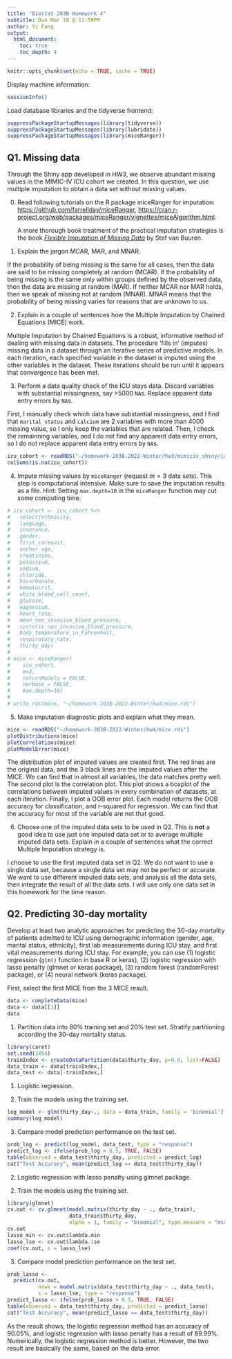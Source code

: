 ```yaml
---
title: "Biostat 203B Homework 4"
subtitle: Due Mar 18 @ 11:59PM
author: Yi Fang
output:
  html_document:
    toc: true
    toc_depth: 4
---
```


```r
knitr::opts_chunk$set(echo = TRUE, cache = TRUE)
```

Display machine information:
```r
sessionInfo()
```
Load database libraries and the tidyverse frontend:
```r
suppressPackageStartupMessages(library(tidyverse))
suppressPackageStartupMessages(library(lubridate))
suppressPackageStartupMessages(library(miceRanger))
```

## Q1. Missing data

Through the Shiny app developed in HW3, we observe abundant missing values in the MIMIC-IV ICU cohort we created. In this question, we use multiple imputation to obtain a data set without missing values.

0. Read following tutorials on the R package miceRanger for imputation: <https://github.com/farrellday/miceRanger>, <https://cran.r-project.org/web/packages/miceRanger/vignettes/miceAlgorithm.html>.

    A more thorough book treatment of the practical imputation strategies is the book [*_Flexible Imputation of Missing Data_*](https://stefvanbuuren.name/fimd/) by Stef van Buuren. 

1. Explain the jargon MCAR, MAR, and MNAR.

If the probability of being missing is the same for all cases, then the data are said to be missing completely at random (MCAR). 
If the probability of being missing is the same only within groups defined by the observed data, then the data are missing at random (MAR).
If neither MCAR nor MAR holds, then we speak of missing not at random (MNAR). MNAR means that the probability of being missing varies for reasons that are unknown to us. 

2. Explain in a couple of sentences how the Multiple Imputation by Chained Equations (MICE) work.

Multiple Imputation by Chained Equations is a robust, informative method of dealing with missing data in datasets. The procedure ‘fills in’ (imputes) missing data in a dataset through an iterative series of predictive models. In each iteration, each specified variable in the dataset is imputed using the other variables in the dataset. These iterations should be run until it appears that convergence has been met.

3. Perform a data quality check of the ICU stays data. Discard variables with substantial missingness, say >5000 `NA`s. Replace apparent data entry errors by `NA`s.

First, I manually check which data have substantial missingness, and I find that `marital status` and `calcium` are 2 variables with more than 4000 missing value, so I only keep the variables that are related.
Then, I check the remainning variables, and I do not find any apparent data entry errors, so I do not replace apparent data entry errors by `NA`s.

```r
icu_cohort <- readRDS("~/homework-203B-2022-Winter/hw3/mimiciv_shiny/icu_cohort.rds")
colSums(is.na(icu_cohort))
```


4. Impute missing values by `miceRanger` (request $m=3$ data sets). This step is computational intensive. Make sure to save the imputation results as a file. Hint: Setting `max.depth=10` in the `miceRanger` function may cut some computing time.

```r
# icu_cohort <- icu_cohort %>%
#   select(ethnicity,
#   language, 
#   insurance,
#   gender,
#   first_careunit,
#   anchor_age,
#   creatinine,
#   potassium,
#   sodium,
#   chloride,
#   bicarbonate,
#   hematocrit,
#   white_blood_cell_count,
#   glucose,
#   magnesium,
#   heart_rate,
#   mean_non_invasive_blood_pressure,
#   systolic_non_invasive_blood_pressure,
#   body_temperature_in_Fahrenheit,
#   respiratory_rate,
#   thirty_day)
# 
# mice <- miceRanger(
#    icu_cohort,
#    m=3,
#    returnModels = FALSE,
#    verbose = FALSE,
#    max.depth=10)
# 
# write_rds(mice, "~/homework-203B-2022-Winter/hw4/mice.rds")
```

5. Make imputation diagnostic plots and explain what they mean.
```r
mice <- readRDS("~/homework-203B-2022-Winter/hw4/mice.rds")
plotDistributions(mice)
plotCorrelations(mice)
plotModelError(mice)
```

The distribution plot of imputed values are created first. The red lines are the original data, and the 3 black lines are the imputed values after the MICE. We can find that in almost all variables, the data matches pretty well.
The second plot is the correlation plot. This plot shows a boxplot of the correlations between imputed values in every combination of datasets, at each iteration.
Finally, I plot a OOB error plot. Each model returns the OOB accuracy for classification, and r-squared for regression. We can find that the accuracy for most of the variable are not that good.

6. Choose one of the imputed data sets to be used in Q2. This is **not** a good idea to use just one imputed data set or to average multiple imputed data sets. Explain in a couple of sentences what the correct Multiple Imputation strategy is.

I choose to use the first imputed data set in Q2. 
We do not want to use a single data set, because a single data set may not be perfect or accurate. We want to use different imputed data sets, and analysis all the data sets, then integrate the result of all the data sets. I will use only one data set in this homework for the time reason.


## Q2. Predicting 30-day mortality

Develop at least two analytic approaches for predicting the 30-day mortality of patients admitted to ICU using demographic information (gender, age, marital status, ethnicity), first lab measurements during ICU stay, and first vital measurements during ICU stay. For example, you can use (1) logistic regression (`glm()` function in base R or keras), (2) logistic regression with lasso penalty (glmnet or keras package), (3) random forest (randomForest package), or (4) neural network (keras package).

First, select the first MICE from the 3 MICE result.
```r
data <- completeData(mice)
data <- data[[1]]
data
```

1. Partition data into 80% training set and 20% test set. Stratify partitioning according the 30-day mortality status.

```r
library(caret)
set.seed(3456)
trainIndex <- createDataPartition(data$thirty_day, p=0.8, list=FALSE)
data_train <- data[trainIndex,]
data_test <- data[-trainIndex,]
```

(1) Logistic regression.

2. Train the models using the training set.

```r
log_model <- glm(thirty_day~., data = data_train, family = 'binomial')
summary(log_model)
```

3. Compare model prediction performance on the test set.

```r
prob_log <- predict(log_model, data_test, type = "response")
predict_log <- ifelse(prob_log > 0.5, TRUE, FALSE)
table(observed = data_test$thirty_day, predicted = predict_log)
cat("Test Accuracy", mean(predict_log == data_test$thirty_day))
```

(2) Logistic regression with lasso penalty using glmnet package.

2. Train the models using the training set.

```r
library(glmnet)
cv.out <- cv.glmnet(model.matrix(thirty_day ~ ., data_train), 
                    data_train$thirty_day,
                    alpha = 1, family = "binomial", type.measure = "mse")
cv.out
lasso_min <- cv.out$lambda.min
lasso_lse <- cv.out$lambda.1se
coef(cv.out, s = lasso_lse)
```

3. Compare model prediction performance on the test set.

```r
prob_lasso <- 
  predict(cv.out, 
          newx = model.matrix(data_test$thirty_day ~ ., data_test),
          s = lasso_lse, type = "response")
predict_lasso <- ifelse(prob_lasso > 0.5, TRUE, FALSE)
table(observed = data_test$thirty_day, predicted = predict_lasso)
cat("Test Accuracy", mean(predict_lasso == data_test$thirty_day))
```

As the result shows, the logistic regression method has an accuracy of 90.05%, and logistic regression with lasso penalty has a result of 89.99%. Numerically, the logistic regression method is better. However, the two result are basically the same, based on the data error.

